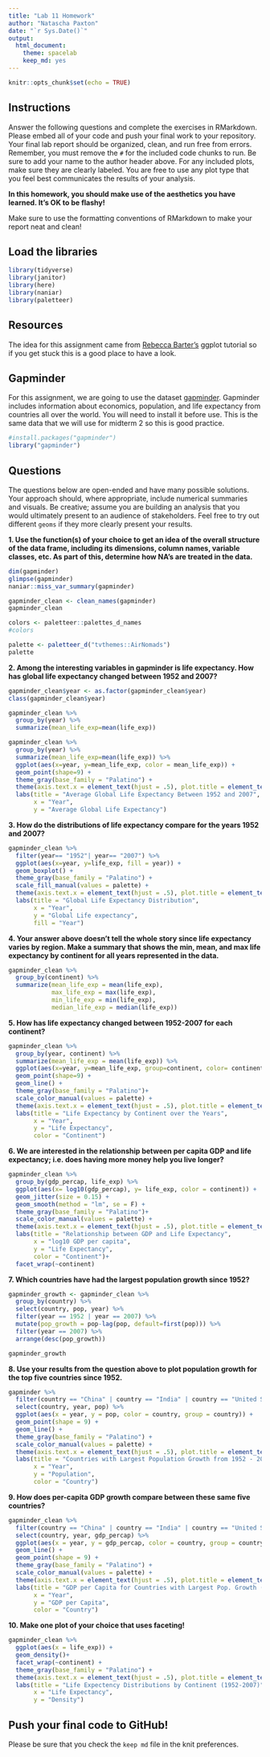 ```yaml
---
title: "Lab 11 Homework"
author: "Natascha Paxton"
date: "`r Sys.Date()`"
output:
  html_document: 
    theme: spacelab
    keep_md: yes
---
```


```r
knitr::opts_chunk$set(echo = TRUE)
```

## Instructions
Answer the following questions and complete the exercises in RMarkdown. Please embed all of your code and push your final work to your repository. Your final lab report should be organized, clean, and run free from errors. Remember, you must remove the `#` for the included code chunks to run. Be sure to add your name to the author header above. For any included plots, make sure they are clearly labeled. You are free to use any plot type that you feel best communicates the results of your analysis.  

**In this homework, you should make use of the aesthetics you have learned. It's OK to be flashy!**

Make sure to use the formatting conventions of RMarkdown to make your report neat and clean!  

## Load the libraries
```r
library(tidyverse)
library(janitor)
library(here)
library(naniar)
library(paletteer)
``` 

## Resources
The idea for this assignment came from [Rebecca Barter's](http://www.rebeccabarter.com/blog/2017-11-17-ggplot2_tutorial/) ggplot tutorial so if you get stuck this is a good place to have a look.  

## Gapminder
For this assignment, we are going to use the dataset [gapminder](https://cran.r-project.org/web/packages/gapminder/index.html). Gapminder includes information about economics, population, and life expectancy from countries all over the world. You will need to install it before use. This is the same data that we will use for midterm 2 so this is good practice.
```r
#install.packages("gapminder")
library("gapminder")
```

## Questions
The questions below are open-ended and have many possible solutions. Your approach should, where appropriate, include numerical summaries and visuals. Be creative; assume you are building an analysis that you would ultimately present to an audience of stakeholders. Feel free to try out different `geoms` if they more clearly present your results.  

**1. Use the function(s) of your choice to get an idea of the overall structure of the data frame, including its dimensions, column names, variable classes, etc. As part of this, determine how NA's are treated in the data.**  
```r
dim(gapminder)
glimpse(gapminder)
naniar::miss_var_summary(gapminder)
```
```r
gapminder_clean <- clean_names(gapminder)
gapminder_clean
```
```r
colors <- paletteer::palettes_d_names
#colors
```
```r
palette <- paletteer_d("tvthemes::AirNomads")
palette
```

**2. Among the interesting variables in gapminder is life expectancy. How has global life expectancy changed between 1952 and 2007?**
```r
gapminder_clean$year <- as.factor(gapminder_clean$year)
class(gapminder_clean$year)
```
```r
gapminder_clean %>% 
  group_by(year) %>% 
  summarize(mean_life_exp=mean(life_exp))
```
```r
gapminder_clean %>% 
  group_by(year) %>% 
  summarize(mean_life_exp=mean(life_exp)) %>% 
  ggplot(aes(x=year, y=mean_life_exp, color = mean_life_exp)) +
  geom_point(shape=9) +
  theme_gray(base_family = "Palatino") +
  theme(axis.text.x = element_text(hjust = .5), plot.title = element_text(size = rel(1.25), hjust = 0.5)) +
  labs(title = "Average Global Life Expectancy Between 1952 and 2007",
       x = "Year",
       y = "Average Global Life Expectancy")
```

**3. How do the distributions of life expectancy compare for the years 1952 and 2007?**
```r
gapminder_clean %>% 
  filter(year== "1952"| year== "2007") %>% 
  ggplot(aes(x=year, y=life_exp, fill = year)) + 
  geom_boxplot() +
  theme_gray(base_family = "Palatino") +
  scale_fill_manual(values = palette) +
  theme(axis.text.x = element_text(hjust = .5), plot.title = element_text(size = rel(1.25), hjust = 0.5)) +
  labs(title = "Global Life Expectancy Distribution",
       x = "Year",
       y = "Global Life expectancy",
       fill = "Year")
```

**4. Your answer above doesn't tell the whole story since life expectancy varies by region. Make a summary that shows the min, mean, and max life expectancy by continent for all years represented in the data.**
```r
gapminder_clean %>% 
  group_by(continent) %>% 
  summarize(mean_life_exp = mean(life_exp),
            max_life_exp = max(life_exp),
            min_life_exp = min(life_exp),
            median_life_exp = median(life_exp))
```

**5. How has life expectancy changed between 1952-2007 for each continent?**
```r
gapminder_clean %>% 
  group_by(year, continent) %>% 
  summarize(mean_life_exp = mean(life_exp)) %>% 
  ggplot(aes(x=year, y=mean_life_exp, group=continent, color= continent)) + 
  geom_point(shape=9) +
  geom_line() +
  theme_gray(base_family = "Palatino")+
  scale_color_manual(values = palette) +
  theme(axis.text.x = element_text(hjust = .5), plot.title = element_text(size = rel(1.25), hjust = 0.5)) +
  labs(title = "Life Expectancy by Continent over the Years",
       x = "Year",
       y = "Life Expectancy",
       color = "Continent")
```

**6. We are interested in the relationship between per capita GDP and life expectancy; i.e. does having more money help you live longer?**
```r
gapminder_clean %>% 
  group_by(gdp_percap, life_exp) %>% 
  ggplot(aes(x= log10(gdp_percap), y= life_exp, color = continent)) +
  geom_jitter(size = 0.15) +
  geom_smooth(method = "lm", se = F) +
  theme_gray(base_family = "Palatino")+
  scale_color_manual(values = palette) +
  theme(axis.text.x = element_text(hjust = .5), plot.title = element_text(size = rel(1.25), hjust = 0.5)) +
  labs(title = "Relationship between GDP and Life Expectancy",
       x = "log10 GDP per capita",
       y = "Life Expectancy",
       color = "Continent")+
  facet_wrap(~continent)
```

**7. Which countries have had the largest population growth since 1952?**
```r
gapminder_growth <- gapminder_clean %>% 
  group_by(country) %>% 
  select(country, pop, year) %>% 
  filter(year == 1952 | year == 2007) %>% 
  mutate(pop_growth = pop-lag(pop, default=first(pop))) %>% 
  filter(year == 2007) %>% 
  arrange(desc(pop_growth))

gapminder_growth
```

**8. Use your results from the question above to plot population growth for the top five countries since 1952.**
```r
gapminder %>% 
  filter(country == "China" | country == "India" | country == "United States" | country == "Indonesia" | country == "Brazil") %>% 
  select(country, year, pop) %>% 
  ggplot(aes(x = year, y = pop, color = country, group = country)) +
  geom_point(shape = 9) +
  geom_line() +
  theme_gray(base_family = "Palatino") +
  scale_color_manual(values = palette) +
  theme(axis.text.x = element_text(hjust = .5), plot.title = element_text(size = rel(1.25), hjust = 0.5)) +
  labs(title = "Countries with Largest Population Growth from 1952 - 2007",
       x = "Year",
       y = "Population",
       color = "Country") 
```

**9. How does per-capita GDP growth compare between these same five countries?**
```r
gapminder_clean %>% 
  filter(country == "China" | country == "India" | country == "United States" | country == "Indonesia" | country == "Brazil") %>% 
  select(country, year, gdp_percap) %>% 
  ggplot(aes(x = year, y = gdp_percap, color = country, group = country)) +
  geom_line() +
  geom_point(shape = 9) +
  theme_gray(base_family = "Palatino") +
  scale_color_manual(values = palette) +
  theme(axis.text.x = element_text(hjust = .5), plot.title = element_text(size = rel(1.25), hjust = 0.5)) +
  labs(title = "GDP per Capita for Countries with Largest Pop. Growth (1952 - 2007)",
       x = "Year",
       y = "GDP per Capita",
       color = "Country")
```

**10. Make one plot of your choice that uses faceting!**
```r
gapminder_clean %>% 
  ggplot(aes(x = life_exp)) +
  geom_density()+
  facet_wrap(~continent) +
  theme_gray(base_family = "Palatino") +
  theme(axis.text.x = element_text(hjust = .5), plot.title = element_text(size = rel(1.25), hjust = 0.5)) +
  labs(title = "Life Expectency Distributions by Continent (1952-2007)",
       x = "Life Expectancy",
       y = "Density")
```

## Push your final code to GitHub!
Please be sure that you check the `keep md` file in the knit preferences. 